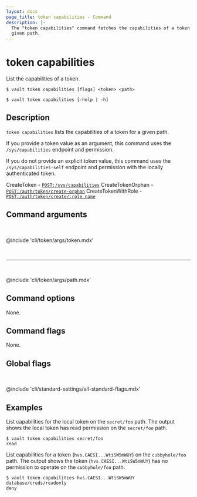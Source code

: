 ```yaml
---
layout: docs
page_title: token capabilities - Command
description: |-
  The "token capabilities" command fetches the capabilities of a token for a
  given path.
---
```


# token capabilities

List the capabilities of a token.

<CodeBlockConfig hideClipboard>

```shell-session
$ vault token capabilities [flags] <token> <path>

$ vault token capabilities [-help | -h]
```

</CodeBlockConfig>

## Description

`token capabilities` lists the capabilities of a token for a given path.

If you provide a token value as an argument, this command uses the
`/sys/capabilities` endpoint and permission. 

If you do not provide an explicit token value, this command uses the 
`/sys/capabilities-self` endpoint and permission with the locally authenticated 
token.

<Tip title="Related API endpoints">

  CreateToken - [`POST:/sys/capabilities`](/vault/api-docs/auth/token#create-token)
  CreateTokenOrphan - [`POST:/auth/token/create-orphan`](/vault/api-docs/auth/token#create-token)
  CreateTokenWithRole - [`POST:/auth/token/create/:role_name`](/vault/api-docs/auth/token#create-token)

</Tip>

## Command arguments

<br />

@include 'cli/token/args/token.mdx'

<br /><hr /><br />

@include 'cli/token/args/path.mdx'

## Command options

None.

## Command flags

None.

## Global flags

<br />


@include 'cli/standard-settings/all-standard-flags.mdx'

## Examples

List capabilities for the local token on the `secret/foo` path. The output shows 
the local token has read permission on the `secret/foo` path.

```shell-session
$ vault token capabilities secret/foo
read
```

List capabilities for a token (`hvs.CAESI...WtiSW5mWUY`) on the `cubbyhole/foo`
path. The output shows the token (`hvs.CAESI...WtiSW5mWUY`) has no permission to
operate on the `cubbyhole/foo` path.

```shell-session
$ vault token capabilities hvs.CAESI...WtiSW5mWUY database/creds/readonly
deny
```
